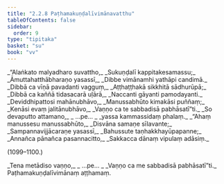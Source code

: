 ```yaml
---
title: "2.2.8 Paṭhamakuṇḍalīvimānavatthu"
tableOfContents: false
sidebar:
  order: 9
type: "tipitaka"
basket: "su"
book: "vv"
---
```



<DynamicBreadcrumb />

<Division number="1094" book="vv" bookNo="19" page="100">

<Paragraph number="939" type="verses" book="vv">
_“Alaṅkato malyadharo suvattho,_  
_Sukuṇḍalī kappitakesamassu;_  
_Āmuttahatthābharaṇo yasassī,_  
_Dibbe vimānamhi yathāpi candimā._  

</Paragraph>

</Division>
<Division number="1095" book="vv" bookNo="19" page="100">

<Paragraph number="940" type="verses" book="vv">
_Dibbā ca vīṇā pavadanti vagguṃ,_  
_Aṭṭhaṭṭhakā sikkhitā sādhurūpā;_  
_Dibbā ca kaññā tidasacarā uḷārā,_  
_Naccanti gāyanti pamodayanti._  

</Paragraph>

</Division>
<Division number="1096" book="vv" bookNo="19" page="100">

<Paragraph number="941" type="verses" book="vv">
_Deviddhipattosi mahānubhāvo,_  
_Manussabhūto kimakāsi puññaṃ;_  
_Kenāsi evaṃ jalitānubhāvo,_  
_Vaṇṇo ca te sabbadisā pabhāsatī”ti._  

</Paragraph>

</Division>
<Division number="1097" book="vv" bookNo="19" page="100">

<Paragraph number="942" type="verses" book="vv">
_So devaputto attamano,_  
_ …pe… _  
_yassa kammassidaṃ phalaṃ._  

</Paragraph>

</Division>
<Division number="1098" book="vv" bookNo="19" page="100">

<Paragraph number="943" type="verses" book="vv">
_“Ahaṃ manussesu manussabhūto,_  
_Disvāna samaṇe sīlavante;_  
_Sampannavijjācaraṇe yasassī,_  
_Bahussute taṇhakkhayūpapanne;_  
_Annañca pānañca pasannacitto,_  
_Sakkacca dānaṃ vipulaṃ adāsiṃ._  


(1099–1100.)
</Paragraph>

<Paragraph number="944" type="verses" book="vv">
_Tena metādiso vaṇṇo,_  
_ …pe… _  
_Vaṇṇo ca me sabbadisā pabhāsatī”ti._  


</Paragraph>
</Division>

<Paragraph number="945" type="center" book="vv">
Paṭhamakuṇḍalīvimānaṃ aṭṭhamaṃ.
</Paragraph>